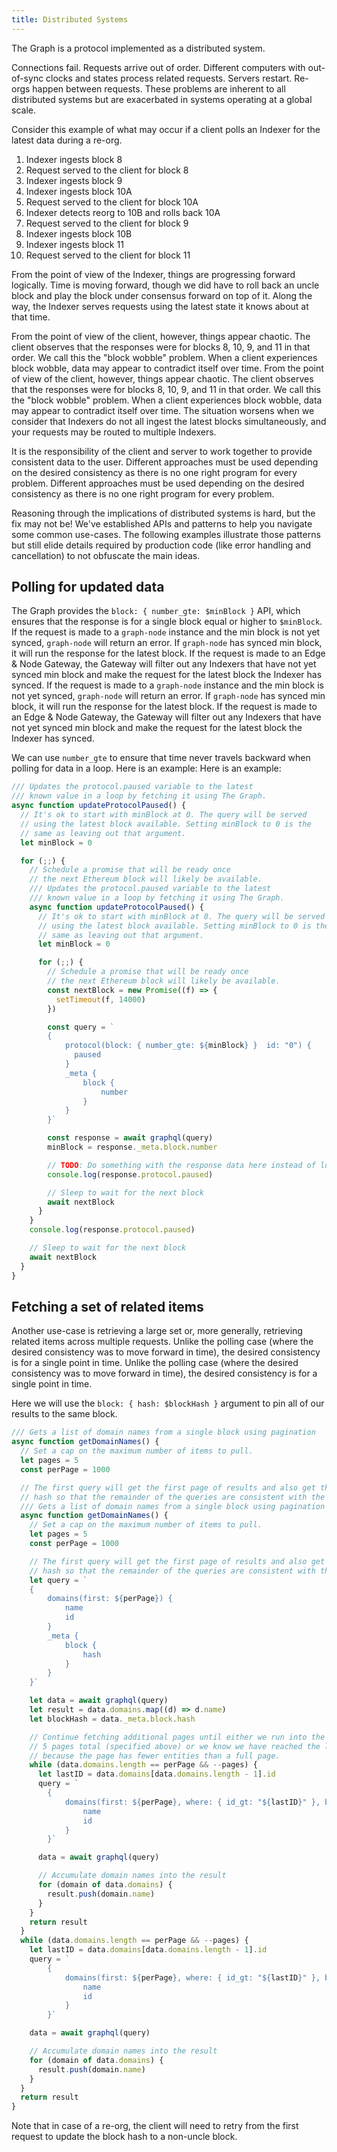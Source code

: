 ```yaml
---
title: Distributed Systems
---
```


The Graph is a protocol implemented as a distributed system.

Connections fail. Requests arrive out of order. Different computers with out-of-sync clocks and states process related requests. Servers restart. Re-orgs happen between requests. These problems are inherent to all distributed systems but are exacerbated in systems operating at a global scale.

Consider this example of what may occur if a client polls an Indexer for the latest data during a re-org.

1. Indexer ingests block 8
2. Request served to the client for block 8
3. Indexer ingests block 9
4. Indexer ingests block 10A
5. Request served to the client for block 10A
6. Indexer detects reorg to 10B and rolls back 10A
7. Request served to the client for block 9
8. Indexer ingests block 10B
9. Indexer ingests block 11
10. Request served to the client for block 11

From the point of view of the Indexer, things are progressing forward logically. Time is moving forward, though we did have to roll back an uncle block and play the block under consensus forward on top of it. Along the way, the Indexer serves requests using the latest state it knows about at that time.

From the point of view of the client, however, things appear chaotic. The client observes that the responses were for blocks 8, 10, 9, and 11 in that order. We call this the "block wobble" problem. When a client experiences block wobble, data may appear to contradict itself over time. From the point of view of the client, however, things appear chaotic. The client observes that the responses were for blocks 8, 10, 9, and 11 in that order. We call this the "block wobble" problem. When a client experiences block wobble, data may appear to contradict itself over time. The situation worsens when we consider that Indexers do not all ingest the latest blocks simultaneously, and your requests may be routed to multiple Indexers.

It is the responsibility of the client and server to work together to provide consistent data to the user. Different approaches must be used depending on the desired consistency as there is no one right program for every problem. Different approaches must be used depending on the desired consistency as there is no one right program for every problem.

Reasoning through the implications of distributed systems is hard, but the fix may not be! We've established APIs and patterns to help you navigate some common use-cases. The following examples illustrate those patterns but still elide details required by production code (like error handling and cancellation) to not obfuscate the main ideas.

## Polling for updated data

The Graph provides the `block: { number_gte: $minBlock }` API, which ensures that the response is for a single block equal or higher to `$minBlock`. If the request is made to a `graph-node` instance and the min block is not yet synced, `graph-node` will return an error. If `graph-node` has synced min block, it will run the response for the latest block. If the request is made to an Edge & Node Gateway, the Gateway will filter out any Indexers that have not yet synced min block and make the request for the latest block the Indexer has synced. If the request is made to a `graph-node` instance and the min block is not yet synced, `graph-node` will return an error. If `graph-node` has synced min block, it will run the response for the latest block. If the request is made to an Edge & Node Gateway, the Gateway will filter out any Indexers that have not yet synced min block and make the request for the latest block the Indexer has synced.

We can use `number_gte` to ensure that time never travels backward when polling for data in a loop. Here is an example: Here is an example:

```javascript
/// Updates the protocol.paused variable to the latest
/// known value in a loop by fetching it using The Graph.
async function updateProtocolPaused() {
  // It's ok to start with minBlock at 0. The query will be served
  // using the latest block available. Setting minBlock to 0 is the
  // same as leaving out that argument.
  let minBlock = 0

  for (;;) {
    // Schedule a promise that will be ready once
    // the next Ethereum block will likely be available.
    /// Updates the protocol.paused variable to the latest
    /// known value in a loop by fetching it using The Graph.
    async function updateProtocolPaused() {
      // It's ok to start with minBlock at 0. The query will be served
      // using the latest block available. Setting minBlock to 0 is the
      // same as leaving out that argument.
      let minBlock = 0

      for (;;) {
        // Schedule a promise that will be ready once
        // the next Ethereum block will likely be available.
        const nextBlock = new Promise((f) => {
          setTimeout(f, 14000)
        })

        const query = `
        {
            protocol(block: { number_gte: ${minBlock} }  id: "0") {
              paused
            }
            _meta {
                block {
                    number
                }
            }
        }`

        const response = await graphql(query)
        minBlock = response._meta.block.number

        // TODO: Do something with the response data here instead of logging it.
        console.log(response.protocol.paused)

        // Sleep to wait for the next block
        await nextBlock
      }
    }
    console.log(response.protocol.paused)

    // Sleep to wait for the next block
    await nextBlock
  }
}
```

## Fetching a set of related items

Another use-case is retrieving a large set or, more generally, retrieving related items across multiple requests. Unlike the polling case (where the desired consistency was to move forward in time), the desired consistency is for a single point in time. Unlike the polling case (where the desired consistency was to move forward in time), the desired consistency is for a single point in time.

Here we will use the `block: { hash: $blockHash }` argument to pin all of our results to the same block.

```javascript
/// Gets a list of domain names from a single block using pagination
async function getDomainNames() {
  // Set a cap on the maximum number of items to pull.
  let pages = 5
  const perPage = 1000

  // The first query will get the first page of results and also get the block
  // hash so that the remainder of the queries are consistent with the first.
  /// Gets a list of domain names from a single block using pagination
  async function getDomainNames() {
    // Set a cap on the maximum number of items to pull.
    let pages = 5
    const perPage = 1000

    // The first query will get the first page of results and also get the block
    // hash so that the remainder of the queries are consistent with the first.
    let query = `
    {
        domains(first: ${perPage}) {
            name
            id
        }
        _meta {
            block {
                hash
            }
        }
    }`

    let data = await graphql(query)
    let result = data.domains.map((d) => d.name)
    let blockHash = data._meta.block.hash

    // Continue fetching additional pages until either we run into the limit of
    // 5 pages total (specified above) or we know we have reached the last page
    // because the page has fewer entities than a full page.
    while (data.domains.length == perPage && --pages) {
      let lastID = data.domains[data.domains.length - 1].id
      query = `
        {
            domains(first: ${perPage}, where: { id_gt: "${lastID}" }, block: { hash: "${blockHash}" }) {
                name
                id
            }
        }`

      data = await graphql(query)

      // Accumulate domain names into the result
      for (domain of data.domains) {
        result.push(domain.name)
      }
    }
    return result
  }
  while (data.domains.length == perPage && --pages) {
    let lastID = data.domains[data.domains.length - 1].id
    query = `
        {
            domains(first: ${perPage}, where: { id_gt: "${lastID}" }, block: { hash: "${blockHash}" }) {
                name
                id
            }
        }`

    data = await graphql(query)

    // Accumulate domain names into the result
    for (domain of data.domains) {
      result.push(domain.name)
    }
  }
  return result
}
```

Note that in case of a re-org, the client will need to retry from the first request to update the block hash to a non-uncle block.
